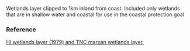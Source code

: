 Wetlands layer clipped to 1km inland from coast. Included only wetlands that are in shallow water and coastal for use in the coastal protection goal

### Reference

[HI wetlands layer (1979) and TNC marxan wetlands layer.](NA)